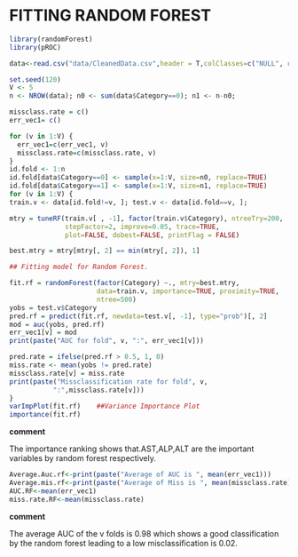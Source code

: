 # FITTING RANDOM FOREST


```r
library(randomForest)
library(pROC)
```


```r
data<-read.csv("data/CleanedData.csv",header = T,colClasses=c("NULL", rep(NA, 13)))

set.seed(120)
V <- 5
n <- NROW(data); n0 <- sum(data$Category==0); n1 <- n-n0;

missclass.rate = c()
err_vec1= c()

for (v in 1:V) {
  err_vec1=c(err_vec1, v)
  missclass.rate=c(missclass.rate, v)
}
id.fold <- 1:n
id.fold[data$Category==0] <- sample(x=1:V, size=n0, replace=TRUE)
id.fold[data$Category==1] <- sample(x=1:V, size=n1, replace=TRUE)
for (v in 1:V) {
train.v <- data[id.fold!=v, ]; test.v <- data[id.fold==v, ];

mtry = tuneRF(train.v[ , -1], factor(train.v$Category), ntreeTry=200,
              stepFactor=2, improve=0.05, trace=TRUE, 
              plot=FALSE, dobest=FALSE, printFlag = FALSE)

best.mtry = mtry[mtry[, 2] == min(mtry[, 2]), 1]

## Fitting model for Random Forest.

fit.rf = randomForest(factor(Category) ~., mtry=best.mtry,
                      data=train.v, importance=TRUE, proximity=TRUE,
                      ntree=500)
yobs = test.v$Category
pred.rf = predict(fit.rf, newdata=test.v[, -1], type="prob")[, 2]
mod = auc(yobs, pred.rf)
err_vec1[v] = mod
print(paste("AUC for fold", v, ":", err_vec1[v]))

pred.rate = ifelse(pred.rf > 0.5, 1, 0)
miss.rate <- mean(yobs != pred.rate)
missclass.rate[v] = miss.rate
print(paste("Missclassification rate for fold", v,
           ":",missclass.rate[v]))
}
varImpPlot(fit.rf)    ##Variance Importance Plot
importance(fit.rf)  
```


**comment**

The importance ranking shows that.AST,ALP,ALT are the important variables by random forest respectively.


```r
Average.Auc.rf<-print(paste("Average of AUC is ", mean(err_vec1)))
Average.mis.rf<-print(paste("Average of Miss is ", mean(missclass.rate)))
AUC.RF<-mean(err_vec1)
miss.rate.RF<-mean(missclass.rate)
```
**comment**

The average AUC of the v folds is 0.98 which shows a good classification by the random forest leading to a low misclassification is 0.02.
